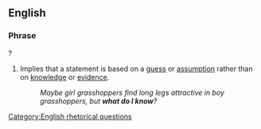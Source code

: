 ==English==

===Phrase===
{{head|en|phrase|head=[[what]] [[do]] [[I]] [[know]]}}?

# {{idiomatic}} Implies that a statement is based on a [[guess]] or [[assumption]] rather than on [[knowledge]] or [[evidence]].
#: ''Maybe girl grasshoppers find long legs attractive in boy grasshoppers, but '''what do I know'''?''

[[Category:English rhetorical questions]]